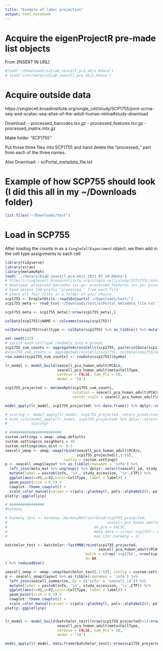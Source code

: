 ```yaml
---
title: "Example of label projection"
output: html_notebook
---
```


# Acquire the eigenProjectR pre-made list objects
From [INSERT IN URL]
```r
#load('~/Downloads/scEiaD_seacell_pca_objs.Rdata')
# load('inst/data/scEiaD_seacell_pca_objs.Rdata')
```

# Acquire outside data
https://singlecell.broadinstitute.org/single_cell/study/SCP1755/joint-scrna-seq-and-scatac-seq-atlas-of-the-adult-human-retina#study-download

Download:
  - processed_barcodes.tsv.gz 
  - processed_features.tsv.gz 
  - processed_matrix.mtx.gz 
  
Make folder "SCP1755"

Put those three files into SCP1755 and hand delete the "processed_" part from each of the three names.

Also Download:
  - scPortal_metadata_file.txt 

# Example of how SCP755 should look (I did this all in my ~/Downloads folder)
```r
list.files('~/Downloads/test')
```


# Load in SCP755 
After loading the counts in as a `SingleCellExperiment` object, we then add in the cell type assignments to each cell
```r
library(tidyverse)
library(scran)
library(metamoRph)
load('../data/scEiaD_seacell_pca_objs_2023_07_10.Rdata')
# https://singlecell.broadinstitute.org/single_cell/study/SCP1755/joint-scrna-seq-and-scatac-seq-atlas-of-the-adult-human-retina
# download: processed_barcodes.tsv.gz; processed_features.tsv.gz; processed_matrix.tsv.gz; scPortal_metadata_file.txt
# hand delete the prefix "processed_" from each file
# place all four files in a folder of your choice
scp1755 <- DropletUtils::read10xCounts('~/Downloads/test/')
scp1755_meta <- read_tsv('~/Downloads/test/scPortal_metadata_file.txt')

scp1755_meta <- scp1755_meta[2:nrow(scp1755_meta),]

colData(scp1755)$NAME <- colnames(assay(scp1755))

colData(scp1755)$celltype <- colData(scp1755) %>% as_tibble() %>% mutate(NAME = Barcode) %>% left_join(scp1755_meta) %>% pull(cell_type__custom)

set.seed(123)
# splits each celltype randomly into 4 groups
scp1755_sum_counts <- aggregateAcrossCells(scp1755, paste(colData(scp1755)$celltype, round(runif(20,1,3), 0))) %>% assay()
#scp1755_sum_counts <- aggregateAcrossCells(scp1755, colData(scp1755)$celltype) %>% assay()
row.names(scp1755_sum_counts) <- rowData(scp1755)$Symbol

lr_model <- model_build(seacell_pca_human_adult$PCA$x,
                        seacell_pca_human_adult$meta$CellType,
                        verbose = FALSE, num_PCs = 50,
                        model = 'lm')

scp1755_projected <- metamoRph(scp1755_sum_counts,
                               rotation = seacell_pca_human_adult$PCA$rotation,
                               center_scale = seacell_pca_human_adult$center_scale)

model_apply(lr_model, scp1755_projected) %>% data.frame() %>% dplyr::select(sample_id, predict, max_score)

# scoring <- model_apply(lr_model, scp1755_projected, return_predictions = TRUE)
# bind_cols(model_apply(lr_model, scp1755_projected) %>% dplyr::select(sample_id) %>% as_tibble(),
#           scoring)

# ########################
custom.settings = umap::umap.defaults
custom.settings$n_neighbors = 30
custom.settings$min_dist <- 0.5
seacell_umap <- umap::umap(rbind(seacell_pca_human_adult$PCA$x,
                                 scp1755_projected)[,1:50],
                           config = custom.settings)
p <- seacell_umap$layout %>% as_tibble(rownames = 'info') %>%
  left_join(meta_mat %>% ungroup() %>% dplyr::select(seacell_id, study_accession, CellType, CTP), by = c('info' = 'seacell_id')) %>%
  mutate(label = paste0(info, '\n', study_accession, '\n',CTP)) %>%
  ggplot(aes(x=V1,y=V2,color=CellType, label = label)) +
  geom_point(size = 0.5) +
  cowplot::theme_cowplot() +
  scale_color_manual(values = c(pals::glasbey(), pals::alphabet2(), pals::alphabet2()) %>% unname())
plotly::ggplotly(p)

# ################
#harmony

# harmony_test <- harmony::HarmonyMatrix(rbind(scp1755_projected,
#                                              seacell_pca_human_adult$PCA$x)[,1:50],
#                                        do_pca = FALSE,
#                                        meta_data = c(rep('scp1755', nrow(scp1755_projected)), seacell_pca_human_adult[[1]]$x %>% row.names() %>% gsub('__\\d+','',.)),
#                                        max.iter.harmony = 1)

batchelor_test <- batchelor::fastMNN(rbind(scp1755_projected,
                                           seacell_pca_human_adult$PCA$x)[,1:50] %>% as.matrix() %>% t(),
                                     batch = c(rep('scp1755', nrow(scp1755_projected)), seacell_pca_human_adult[[1]]$x %>% row.names() %>% gsub('__\\d+','',.)),
                                     d= NA
) %>% reducedDim()

seacell_umap <- umap::umap(batchelor_test[,1:50], config = custom.settings)
p <- seacell_umap$layout %>% as_tibble(rownames = 'info') %>%
  left_join(seacell_summarise, by = c('info' = 'seacell_id')) %>%
  mutate(label = paste0(info, '\n', study_accession, '\n',CTP)) %>%
  ggplot(aes(x=V1,y=V2,color=CellType, label = label)) +
  geom_point(size = 0.5) +
  cowplot::theme_cowplot() +
  scale_color_manual(values = c(pals::glasbey(), pals::alphabet2(), pals::alphabet2()) %>% unname())
plotly::ggplotly(p)


lr_model <- model_build(batchelor_test[(nrow(scp1755_projected)+1):nrow(batchelor_test),],
                        seacell_pca_human_adult$meta$CellType,
                        verbose = FALSE, num_PCs = 50,
                        model = 'lm')

model_apply(lr_model, data.frame(batchelor_test[1:nrow(scp1755_projected),])) %>% data.frame()

```


